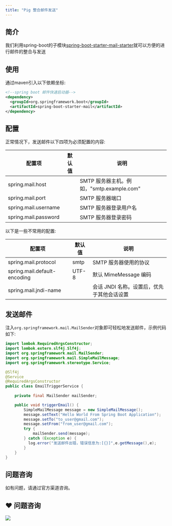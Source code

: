 ```yaml
---
title: "Pig 整合邮件发送"
---
```


## 简介

我们利用spring-boot的子模块[spring-boot-starter-mail-starter](https://github.com/spring-projects/spring-boot/tree/main/spring-boot-project/spring-boot-starters/spring-boot-starter-mail)就可以方便的进行邮件的整合与发送

## 使用

通过maven引入以下依赖坐标:

```xml
<!--spring boot 邮件快速启动器-->
<dependency>
  <groupId>org.springframework.boot</groupId>
  <artifactId>spring-boot-starter-mail</artifactId>
</dependency>
```

## 配置

正常情况下，发送邮件以下四项为必须配置的内容:

| 配置项 | 默认值 | 说明 |
| --- | --- | --- |
| spring.mail.host | | SMTP 服务器主机。例如，"smtp.example.com" |
| spring.mail.port | | SMTP 服务器端口 |
| spring.mail.username | | SMTP 服务器登录用户名 |
| spring.mail.password | | SMTP 服务器登录密码 |

以下是一些不常用的配置:

| 配置项 | 默认值 | 说明 |
| --- | --- | --- |
| spring.mail.protocol | smtp | SMTP 服务器使用的协议 |
| spring.mail.default-encoding | UTF-8 | 默认 MimeMessage 编码 |
| spring.mail.jndi-name | | 会话 JNDI 名称。设置后，优先于其他会话设置 |

## 发送邮件

注入`org.springframework.mail.MailSender`对象即可轻松地发送邮件，示例代码如下:

```java
import lombok.RequiredArgsConstructor;
import lombok.extern.slf4j.Slf4j;
import org.springframework.mail.MailSender;
import org.springframework.mail.SimpleMailMessage;
import org.springframework.stereotype.Service;

@Slf4j
@Service
@RequiredArgsConstructor
public class EmailTriggerService {
    
    private final MailSender mailSender;

    public void triggerEmail() {
        SimpleMailMessage message = new SimpleMailMessage();
        message.setText("Hello World From Spring Boot Application");
        message.setTo("to_user@gmail.com");
        message.setFrom("from_user@gmail.com");
        try {
            mailSender.send(message);
        } catch (Exception e) {
          log.error("发送邮件出错，错误信息为:[{}]",e.getMessage(),e);
        }
    }
}
```

## 问题咨询

如有问题，请通过官方渠道咨询。

## ❤  问题咨询
![](https://cdn.nlark.com/yuque/0/2022/gif/283679/1662563973685-c22e9831-db66-42b5-973f-886d25d1e0e7.gif)

